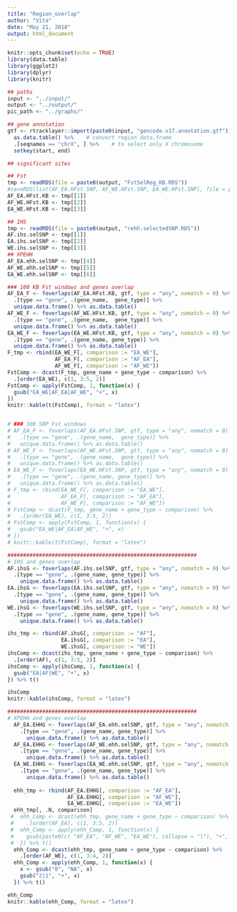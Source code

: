 ```yaml
---
title: "Region_overlap"
author: "Vita"
date: "May 21, 2018"
output: html_document
---
```


```r
knitr::opts_chunk$set(echo = TRUE)
library(data.table)
library(ggplot2)
library(dplyr)
library(knitr)
```


```r
## paths
input <- "../input/"
output <- "../output/"
pic_path <- "../graphs/"

## gene annotation
gtf <- rtracklayer::import(paste0(input, "gencode.v17.annotation.gtf")) %>% 
  as.data.table() %>%    # convert region data.frame
  .[seqnames == "chrX", ] %>%    # to select only X chromosome
  setkey(start, end)

## significant sites

## Fst
tmp <- readRDS(file = paste0(output, "FstSelReg_KB.RDS"))
#saveRDS(list(AF_EA.HFst.SNP, AF_WE.HFst.SNP, EA_WE.HFst.SNP), file = paste0(output, "FstSelReg_SNP.RDS")
AF_EA.HFst.KB <- tmp[[1]]
AF_WE.HFst.KB <- tmp[[2]]
EA_WE.HFst.KB <- tmp[[3]]

## IHS
tmp <- readRDS(file = paste0(output, "rehh.selectedSNP.RDS"))
AF.ihs.selSNP <- tmp[[1]]
EA.ihs.selSNP <- tmp[[2]]
WE.ihs.selSNP <- tmp[[3]]
## XPEHH
AF_EA.ehh.selSNP <- tmp[[4]]
AF_WE.ehh.selSNP <- tmp[[5]]
EA_WE.ehh.selSNP <- tmp[[6]]


```


```r

### 100 KB Fst windows and genes overlap
AF_EA_F <- foverlaps(AF_EA.HFst.KB, gtf, type = "any", nomatch = 0) %>% 
  .[type == "gene", .(gene_name,  gene_type)] %>% 
  unique.data.frame() %>% as.data.table()
AF_WE_F <- foverlaps(AF_WE.HFst.KB, gtf, type = "any", nomatch = 0) %>% 
  .[type == "gene", .(gene_name,  gene_type)] %>% 
  unique.data.frame() %>% as.data.table()
EA_WE_F <- foverlaps(EA_WE.HFst.KB, gtf, type = "any", nomatch = 0) %>%
  .[type == "gene", .(gene_name, gene_type)] %>% 
  unique.data.frame() %>% as.data.table()
F_tmp <- rbind(EA_WE_F[, comparison := "EA_WE"], 
               AF_EA_F[, comparison := "AF_EA"], 
               AF_WE_F[, comparison := "AF_WE"])
FstComp <- dcast(F_tmp, gene_name + gene_type ~ comparison) %>%
  .[order(EA_WE), c(1, 3:5, 2)]
FstComp <- apply(FstComp, 1, function(x) {
  gsub("EA_WE|AF_EA|AF_WE", "+", x)
})
knitr::kable(t(FstComp), format = "latex")


# ### 100 SNP Fst windows
# AF_EA_F <- foverlaps(AF_EA.HFst.SNP, gtf, type = "any", nomatch = 0) %>% 
#   .[type == "gene", .(gene_name,  gene_type)] %>% 
#   unique.data.frame() %>% as.data.table()
# AF_WE_F <- foverlaps(AF_WE.HFst.SNP, gtf, type = "any", nomatch = 0) %>% 
#   .[type == "gene", .(gene_name,  gene_type)] %>% 
#   unique.data.frame() %>% as.data.table()
# EA_WE_F <- foverlaps(EA_WE.HFst.SNP, gtf, type = "any", nomatch = 0) %>%
#   .[type == "gene", .(gene_name, gene_type)] %>% 
#   unique.data.frame() %>% as.data.table()
# F_tmp <- rbind(EA_WE_F[, comparison := "EA_WE"], 
#                AF_EA_F[, comparison := "AF_EA"], 
#                AF_WE_F[, comparison := "AF_WE"])
# FstComp <- dcast(F_tmp, gene_name + gene_type ~ comparison) %>%
#   .[order(EA_WE), c(1, 3:5, 2)]
# FstComp <- apply(FstComp, 1, function(x) {
#   gsub("EA_WE|AF_EA|AF_WE", "+", x)
# })
# knitr::kable(t(FstComp), format = "latex")

############################################################
# IHS and genes overlap
AF.ihsG <- foverlaps(AF.ihs.selSNP, gtf, type = "any", nomatch = 0) %>% 
  .[type == "gene", .(gene_name, gene_type)] %>%
    unique.data.frame() %>% as.data.table()
EA.ihsG <- foverlaps(EA.ihs.selSNP, gtf, type = "any", nomatch = 0) %>% 
  .[type == "gene", .(gene_name, gene_type)] %>%
    unique.data.frame() %>% as.data.table()
WE.ihsG <- foverlaps(WE.ihs.selSNP, gtf, type = "any", nomatch = 0) %>% 
  .[type == "gene", .(gene_name, gene_type)] %>%
    unique.data.frame() %>% as.data.table()

ihs_tmp <- rbind(AF.ihsG[, comparison := "AF"], 
                 EA.ihsG[, comparison := "EA"], 
                 WE.ihsG[, comparison := "WE"])
ihsComp <- dcast(ihs_tmp, gene_name + gene_type ~ comparison) %>%
  .[order(AF), c(1, 3:5, 2)]
ihsComp <- apply(ihsComp, 1, function(x) {
  gsub("EA|AF|WE", "+", x)
}) %>% t()

ihsComp
knitr::kable(ihsComp, format = "latex")

############################################################
# XPEHH and genes overlap
  AF_EA.EHHG <- foverlaps(AF_EA.ehh.selSNP, gtf, type = "any", nomatch = 0) %>% 
    .[type == "gene", .(gene_name, gene_type)] %>%
      unique.data.frame() %>% as.data.table()
  AF_EA.EHHG <- foverlaps(AF_WE.ehh.selSNP, gtf, type = "any", nomatch = 0) %>% 
    .[type == "gene", .(gene_name, gene_type)] %>%
      unique.data.frame() %>% as.data.table()
  EA_WE.EHHG <- foverlaps(EA_WE.ehh.selSNP, gtf, type = "any", nomatch = 0) %>% 
    .[type == "gene", .(gene_name, gene_type)] %>%
      unique.data.frame() %>% as.data.table()
  
  ehh_tmp <- rbind(AF_EA.EHHG[, comparison := "AF_EA"], 
                   AF_EA.EHHG[, comparison := "AF_WE"], 
                   EA_WE.EHHG[, comparison := "EA_WE"])
  ehh_tmp[, .N, comparison]
 #  ehh_Comp <- dcast(ehh_tmp, gene_name + gene_type ~ comparison) %>%
 #    .[order(AF_EA), c(1, 3:5, 2)]
 #  ehh_Comp <- apply(ehh_Comp, 1, function(x) {
 #    gsub(paste0(c( "AF_EA", "AF_WE", "EA_WE"), collapse = "|"), "+", x)
 #  }) %>% t()
  ehh_Comp <- dcast(ehh_tmp, gene_name + gene_type ~ comparison) %>%
    .[order(AF_WE), c(1, 3:4, 2)]
  ehh_Comp <- apply(ehh_Comp, 1, function(x) {
    x <- gsub("0", "NA", x)
    gsub("2|1", "+", x)
  }) %>% t()

ehh_Comp
knitr::kable(ehh_Comp, format = "latex")
```

